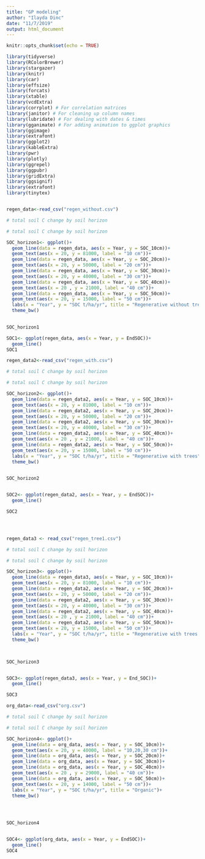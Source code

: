 ```yaml
---
title: "GP modeling"
author: "Ilayda Dinc"
date: "11/7/2019"
output: html_document
---
```


```r
knitr::opts_chunk$set(echo = TRUE)

library(tidyverse)
library(RColorBrewer)
library(stargazer)
library(knitr)
library(car)
library(effsize)
library(forcats)
library(xtable)
library(vcdExtra)
library(corrplot) # For correlation matrices
library(janitor) # For cleaning up column names
library(lubridate) # For dealing with dates & times
library(gganimate) # For adding animation to ggplot graphics
library(ggimage) 
library(extrafont)
library(ggplot2)
library(kableExtra)
library(pwr)
library(plotly)
library(ggrepel)
library(ggpubr)
library(gridExtra)
library(ggsignif)
library(extrafont)
library(tinytex)



```

```r

regen_data<-read_csv("regen_without.csv")

# total soil C change by soil horizon

# total soil C change by soil horizon

SOC_horizon1<- ggplot()+
  geom_line(data = regen_data, aes(x = Year, y = SOC_10cm))+
  geom_text(aes(x = 20, y = 81000, label = "10 cm"))+
  geom_line(data = regen_data, aes(x = Year, y = SOC_20cm))+
  geom_text(aes(x = 20, y = 50000, label = "20 cm"))+
  geom_line(data = regen_data, aes(x = Year, y = SOC_30cm))+
  geom_text(aes(x = 20, y = 40000, label = "30 cm"))+
  geom_line(data = regen_data, aes(x = Year, y = SOC_40cm))+
  geom_text(aes(x = 20 , y = 21000, label = "40 cm"))+
  geom_line(data = regen_data, aes(x = Year, y = SOC_50cm))+
  geom_text(aes(x = 20, y = 15000, label = "50 cm"))+
  labs(x = "Year", y = "SOC t/ha/yr", title = "Regenerative without trees")+
  theme_bw()

 
SOC_horizon1

SOC1<- ggplot(regen_data, aes(x = Year, y = EndSOC))+
  geom_line()
SOC1


```

```r

regen_data2<-read_csv("regen_with.csv")

# total soil C change by soil horizon

# total soil C change by soil horizon

SOC_horizon2<- ggplot()+
  geom_line(data = regen_data2, aes(x = Year, y = SOC_10cm))+
  geom_text(aes(x = 20, y = 81000, label = "10 cm"))+
  geom_line(data = regen_data2, aes(x = Year, y = SOC_20cm))+
  geom_text(aes(x = 20, y = 50000, label = "20 cm"))+
  geom_line(data = regen_data2, aes(x = Year, y = SOC_30cm))+
  geom_text(aes(x = 20, y = 40000, label = "30 cm"))+
  geom_line(data = regen_data2, aes(x = Year, y = SOC_40cm))+
  geom_text(aes(x = 20 , y = 21000, label = "40 cm"))+
  geom_line(data = regen_data2, aes(x = Year, y = SOC_50cm))+
  geom_text(aes(x = 20, y = 15000, label = "50 cm"))+
  labs(x = "Year", y = "SOC t/ha/yr", title = "Regenerative with trees")+
  theme_bw()

 
SOC_horizon2


SOC2<- ggplot(regen_data2, aes(x = Year, y = EndSOC))+
  geom_line()

SOC2





```

```r
regen_data3 <- read_csv("regen_tree1.csv")

# total soil C change by soil horizon

# total soil C change by soil horizon

SOC_horizon3<- ggplot()+
  geom_line(data = regen_data3, aes(x = Year, y = SOC_10cm))+
  geom_text(aes(x = 20, y = 81000, label = "10 cm"))+
  geom_line(data = regen_data2, aes(x = Year, y = SOC_20cm))+
  geom_text(aes(x = 20, y = 50000, label = "20 cm"))+
  geom_line(data = regen_data2, aes(x = Year, y = SOC_30cm))+
  geom_text(aes(x = 20, y = 40000, label = "30 cm"))+
  geom_line(data = regen_data2, aes(x = Year, y = SOC_40cm))+
  geom_text(aes(x = 20 , y = 21000, label = "40 cm"))+
  geom_line(data = regen_data2, aes(x = Year, y = SOC_50cm))+
  geom_text(aes(x = 20, y = 15000, label = "50 cm"))+
  labs(x = "Year", y = "SOC t/ha/yr", title = "Regenerative with trees no harvest")+
  theme_bw()

 

SOC_horizon3


SOC3<- ggplot(regen_data3, aes(x = Year, y = End_SOC))+
  geom_line()

SOC3


```

```r
org_data<-read_csv("org.csv")

# total soil C change by soil horizon

# total soil C change by soil horizon

SOC_horizon4<- ggplot()+
  geom_line(data = org_data, aes(x = Year, y = SOC_10cm))+
  geom_text(aes(x = 20, y = 40000, label = "10,20,30 cm"))+
  geom_line(data = org_data, aes(x = Year, y = SOC_20cm))+
  geom_line(data = org_data, aes(x = Year, y = SOC_30cm))+
  geom_line(data = org_data, aes(x = Year, y = SOC_40cm))+
  geom_text(aes(x = 20 , y = 29000, label = "40 cm"))+
  geom_line(data = org_data, aes(x = Year, y = SOC_50cm))+
  geom_text(aes(x = 20, y = 14000, label = "50 cm"))+
  labs(x = "Year", y = "SOC t/ha/yr", title = "Organic")+
  theme_bw()



 
SOC_horizon4


SOC4<- ggplot(org_data, aes(x = Year, y = EndSOC))+
  geom_line()
SOC4

```

